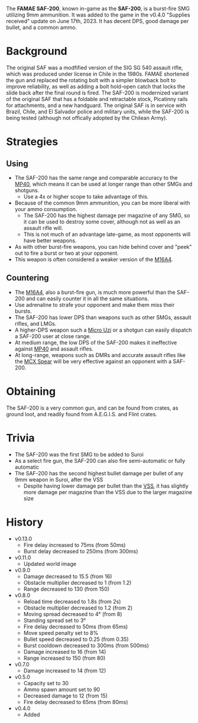 The **FAMAE SAF-200**, known in-game as the **SAF-200**, is a burst-fire SMG utilizing 9mm ammunition. It was added to the game in the v0.4.0 "Supplies received" update on June 17th, 2023. It has decent DPS, good damage per bullet, and a common ammo.

# Background
The original SAF was a modfified version of the SIG SG 540 assault rifle, which was produced under license in Chile in the 1980s. FAMAE shortened the gun and replaced the rotating bolt with a simpler blowback bolt to improve reliability, as well as adding a bolt hold-open catch that locks the slide back after the final round is fired. The SAF-200 is modernized variant of the original SAF that has a foldable and retractable stock, Picatinny rails for attachments, and a new handguard. The original SAF is in service with Brazil, Chile, and El Salvador police and military units, while the SAF-200 is being tested (although not offically adopted by the Chilean Army).

# Strategies
## Using
- The SAF-200 has the same range and comparable accuracy to the [MP40](/weapons/guns/mp40), which means it can be used at longer range than other SMGs and shotguns.
  - Use a 4x or higher scope to take advantage of this.
- Because of the common 9mm ammunition, you can be more liberal with your ammo consumption.
  - The SAF-200 has the highest damage per magazine of any SMG, so it can be used to destroy some cover, although not as well as an assault rifle will.
  - This is not much of an advantage late-game, as most opponents will have better weapons.
- As with other burst-fire weapons, you can hide behind cover and "peek" out to fire a burst or two at your opponent.
- This weapon is often considered a weaker version of the [M16A4](/weapons/guns/m16a4).

## Countering
- The [M16A4](/weapons/guns/m16a4), also a burst-fire gun, is much more powerful than the SAF-200 and can easily counter it in all the same situations.
- Use adrenaline to strafe your opponent and make them miss their bursts.
- The SAF-200 has lower DPS than weapons such as other SMGs, assault rifles, and LMGs.
- A higher-DPS weapon such a [Micro Uzi](/weapons/guns/micro_uzi) or a shotgun can easily dispatch a SAF-200 user at close range.
- At medium range, the low DPS of the SAF-200 makes it ineffective against [MP40](/weapons/guns/mp40) and assault rifles.
- At long-range, weapons such as DMRs and accurate assault rifles like the [MCX Spear](/weapons/guns/mcx_spear) will be very effective against an opponent with a SAF-200.

# Obtaining
The SAF-200 is a very common gun, and can be found from crates, as ground loot, and readily found from A.E.G.I.S. and Flint crates.

# Trivia
- The SAF-200 was the first SMG to be added to Suroi
- As a select fire gun, the SAF-200 can also fire semi-automatic or fully automatic
- The SAF-200 has the second highest bullet damage per bullet of any 9mm weapon in Suroi, after the VSS
  - Despite having lower damage per bullet than the [VSS](/weapons/guns/vss), it has slightly more damage per magazine than the VSS due to the larger magazine size

# History
- v0.13.0
  - Fire delay increased to 75ms (from 50ms)
  - Burst delay decreased to 250ms (from 300ms)
- v0.11.0
  - Updated world image
- v0.9.0
  - Damage decreased to 15.5 (from 16)
  - Obstacle multiplier decreased to 1 (from 1.2)
  - Range decreased to 130 (from 150)
- v0.8.0
  - Reload time decreased to 1.8s (from 2s)
  - Obstacle multiplier decreased to 1.2 (from 2)
  - Moving spread decreased to 4° (from 8)
  - Standing spread set to 3°
  - Fire delay decreased to 50ms (from 65ms)
  - Move speed penalty set to 8%
  - Bullet speed decreased to 0.25 (from 0.35)
  - Burst cooldown decreased to 300ms (from 500ms)
  - Damage increased to 16 (from 14)
  - Range increased to 150 (from 80)
- v0.7.0
  - Damage increased to 14 (from 12)
- v0.5.0
  - Capacity set to 30
  - Ammo spawn amount set to 90
  - Decreased damage to 12 (from 15)
  - Fire delay decreased to 65ms (from 80ms)
- v0.4.0
  - Added

